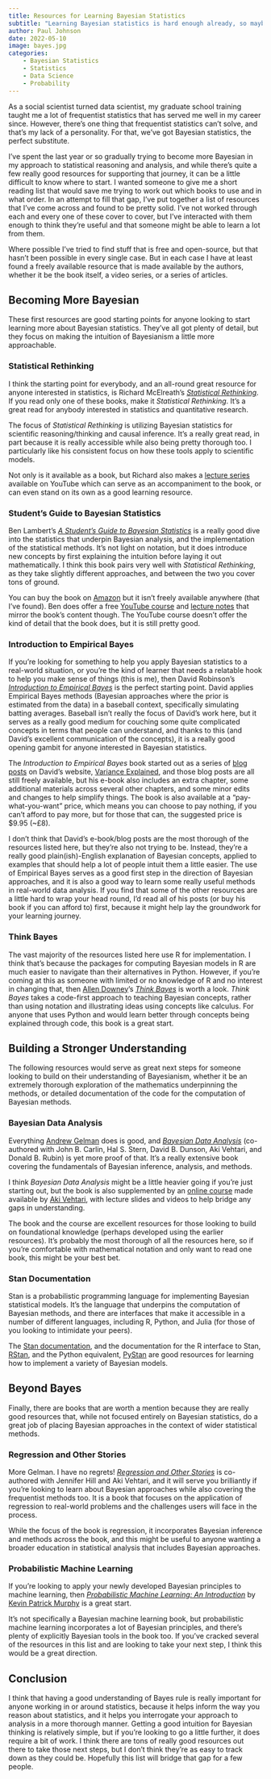 ```yaml
---
title: Resources for Learning Bayesian Statistics
subtitle: "Learning Bayesian statistics is hard enough already, so maybe I can help make that journey very slightly easier for someone else by pointing them to some of the best resources I've come across."
author: Paul Johnson
date: 2022-05-10
image: bayes.jpg
categories:
    - Bayesian Statistics
    - Statistics
    - Data Science
    - Probability
---
```


As a social scientist turned data scientist, my graduate school training taught me a lot of frequentist statistics that has served me well in my career since. However, there's one thing that frequentist statistics can't solve, and that's my lack of a personality. For that, we've got Bayesian statistics, the perfect substitute.

I've spent the last year or so gradually trying to become more Bayesian in my approach to statistical reasoning and analysis, and while there's quite a few really good resources for supporting that journey, it can be a little difficult to know where to start. I wanted someone to give me a short reading list that would save me trying to work out which books to use and in what order. In an attempt to fill that gap, I've put together a list of resources that I've come across and found to be pretty solid. I've not worked through each and every one of these cover to cover, but I've interacted with them enough to think they're useful and that someone might be able to learn a lot from them.

Where possible I've tried to find stuff that is free and open-source, but that hasn't been possible in every single case. But in each case I have at least found a freely available resource that is made available by the authors, whether it be the book itself, a video series, or a series of articles.

## Becoming More Bayesian

These first resources are good starting points for anyone looking to start learning more about Bayesian statistics. They've all got plenty of detail, but they focus on making the intuition of Bayesianism a little more approachable.

### Statistical Rethinking

I think the starting point for everybody, and an all-round great resource for anyone interested in statistics, is Richard McElreath's [_Statistical Rethinking_](https://xcelab.net/rm/statistical-rethinking/). If you read only one of these books, make it _Statistical Rethinking_. It's a great read for anybody interested in statistics and quantitative research.

The focus of _Statistical Rethinking_ is utilizing Bayesian statistics for scientific reasoning/thinking and causal inference. It's a really great read, in part because it is really accessible while also being pretty thorough too. I particularly like his consistent focus on how these tools apply to scientific models.

Not only is it available as a book, but Richard also makes a [lecture series](https://www.youtube.com/playlist?list=PLDcUM9US4XdMROZ57-OIRtIK0aOynbgZN) available on YouTube which can serve as an accompaniment to the book, or can even stand on its own as a good learning resource.

### Student's Guide to Bayesian Statistics

Ben Lambert's [_A Student's Guide to Bayesian Statistics_](https://ben-lambert.com/a-students-guide-to-bayesian-statistics/) is a really good dive into the statistics that underpin Bayesian analysis, and the implementation of the statistical methods. It's not light on notation, but it does introduce new concepts by first explaining the intuition before laying it out mathematically. I think this book pairs very well with _Statistical Rethinking_, as they take slightly different approaches, and between the two you cover tons of ground.

You can buy the book on [Amazon](https://www.amazon.co.uk/Students-Guide-Bayesian-Statistics/dp/1473916364/) but it isn't freely available anywhere (that I've found). Ben does offer a free [YouTube course](https://youtu.be/P_og8H-VkIY) and [lecture notes](https://ben-lambert.com/bayesian-lecture-slides/) that mirror the book's content though. The YouTube course doesn't offer the kind of detail that the book does, but it is still pretty good.

### Introduction to Empirical Bayes

If you're looking for something to help you apply Bayesian statistics to a real-world situation, or you're the kind of learner that needs a relatable hook to help you make sense of things (this is me), then David Robinson's [_Introduction to Empirical Bayes_](http://varianceexplained.org/r/empirical-bayes-book/) is the perfect starting point. David applies Empirical Bayes methods (Bayesian approaches where the prior is estimated from the data) in a baseball context, specifically simulating batting averages. Baseball isn't really the focus of David's work here, but it serves as a really good medium for couching some quite complicated concepts in terms that people can understand, and thanks to this (and David's excellent communication of the concepts), it is a really good opening gambit for anyone interested in Bayesian statistics.

The _Introduction to Empirical Bayes_ book started out as a series of [blog posts](http://varianceexplained.org/statistics/beta_distribution_and_baseball/) on David's website, [Variance Explained](varianceexplained.org), and those blog posts are all still freely available, but his e-book also includes an extra chapter, some additional materials across several other chapters, and some minor edits and changes to help simplify things. The book is also available at a "pay-what-you-want" price, which means you can choose to pay nothing, if you can't afford to pay more, but for those that can, the suggested price is $9.95 (~£8).

I don't think that David's e-book/blog posts are the most thorough of the resources listed here, but they're also not trying to be. Instead, they're a really good plain(ish)-English explanation of Bayesian concepts, applied to examples that should help a lot of people intuit them a little easier. The use of Empirical Bayes serves as a good first step in the direction of Bayesian approaches, and it is also a good way to learn some really useful methods in real-world data analysis. If you find that some of the other resources are a little hard to wrap your head round, I'd read all of his posts (or buy his book if you can afford to) first, because it might help lay the groundwork for your learning journey.

### Think Bayes

The vast majority of the resources listed here use R for implementation. I think that's because the packages for computing Bayesian models in R are much easier to navigate than their alternatives in Python. However, if you're coming at this as someone with limited or no knowledge of R and no interest in changing that, then [Allen Downey](https://www.allendowney.com/wp/)'s [_Think Bayes_](http://allendowney.github.io/ThinkBayes2/index.html) is worth a look. _Think Bayes_ takes a code-first approach to teaching Bayesian concepts, rather than using notation and illustrating ideas using concepts like calculus. For anyone that uses Python and would learn better through concepts being explained through code, this book is  a great start.

## Building a Stronger Understanding

The following resources would serve as great next steps for someone looking to build on their understanding of Bayesianism, whether it be an extremely thorough exploration of the mathematics underpinning the methods, or detailed documentation of the code for the computation of Bayesian methods.

### Bayesian Data Analysis

Everything [Andrew Gelman](https://statmodeling.stat.columbia.edu/) does is good, and [_Bayesian Data Analysis_](http://www.stat.columbia.edu/~gelman/book/) (co-authored with John B. Carlin, Hal S. Stern, David B. Dunson, Aki Vehtari, and Donald B. Rubin) is yet more proof of that. It's a really extensive book covering the fundamentals of Bayesian inference, analysis, and methods.

I think _Bayesian Data Analysis_ might be a little heavier going if you're just starting out, but the book is also supplemented by an [online course](https://avehtari.github.io/BDA_course_Aalto/) made available by [Aki Vehtari](https://users.aalto.fi/~ave/), with lecture slides and videos to help bridge any gaps in understanding.

The book and the course are excellent resources for those looking to build on foundational knowledge (perhaps developed using the earlier resources). It's probably the most thorough of all the resources here, so if you're comfortable with mathematical notation and only want to read one book, this might be your best bet.

### Stan Documentation

Stan is a probabilistic programming language for implementing Bayesian statistical models. It's the language that underpins the computation of Bayesian methods, and there are interfaces that make it accessible in a number of different languages, including R, Python, and Julia (for those of you looking to intimidate your peers).

The [Stan documentation](https://mc-stan.org/users/documentation/), and the documentation for the R interface to Stan, [RStan](https://mc-stan.org/rstan/), and the Python equivalent, [PyStan](https://pystan.readthedocs.io/en/latest/) are good resources for learning how to implement a variety of Bayesian models.

## Beyond Bayes

Finally, there are books that are worth a mention because they are really good resources that, while not focused entirely on Bayesian statistics, do a great job of placing Bayesian approaches in the context of wider statistical methods.

### Regression and Other Stories

More Gelman. I have no regrets! [_Regression and Other Stories_](https://avehtari.github.io/ROS-Examples/) is co-authored with Jennifer Hill and Aki Vehtari, and it will serve you brilliantly if you're looking to learn about Bayesian approaches while also covering the frequentist methods too. It is a book that focuses on the application of regression to real-world problems and the challenges users will face in the process.

While the focus of the book is regression, it incorporates Bayesian inference and methods across the book, and this might be useful to anyone wanting a broader education in statistical analysis that includes Bayesian approaches.

### Probabilistic Machine Learning

If you're looking to apply your newly developed Bayesian principles to machine learning, then [_Probabilistic Machine Learning: An Introduction_](https://probml.github.io/pml-book/book1.html) by [Kevin Patrick Murphy](https://www.cs.ubc.ca/~murphyk/) is a great start.

It's not specifically a Bayesian machine learning book, but probabilistic machine learning incorporates a lot of Bayesian principles, and there's plenty of explicitly Bayesian tools in the book too. If you've cracked several of the resources in this list and are looking to take your next step, I think this would be a great direction.

## Conclusion

I think that having a good understanding of Bayes rule is really important for anyone working in or around statistics, because it helps inform the way you reason about statistics, and it helps you interrogate your approach to analysis in a more thorough manner. Getting a good intuition for Bayesian thinking is relatively simple, but if you're looking to go a little further, it does require a bit of work. I think there are tons of really good resources out there to take those next steps, but I don't think they're as easy to track down as they could be. Hopefully this list will bridge that gap for a few people.
